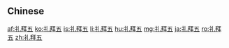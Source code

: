 {{also|禮拜五}}
==Chinese==
{{zh-see|禮拜五}}

[[af:礼拜五]]
[[ko:礼拜五]]
[[is:礼拜五]]
[[li:礼拜五]]
[[hu:礼拜五]]
[[mg:礼拜五]]
[[ja:礼拜五]]
[[ro:礼拜五]]
[[zh:礼拜五]]